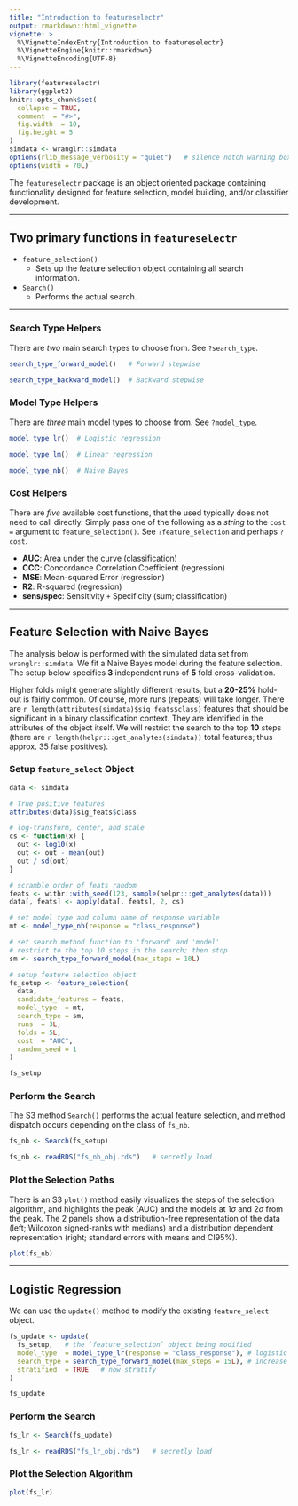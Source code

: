 ```yaml
---
title: "Introduction to featureselectr"
output: rmarkdown::html_vignette
vignette: >
  %\VignetteIndexEntry{Introduction to featureselectr}
  %\VignetteEngine{knitr::rmarkdown}
  %\VignetteEncoding{UTF-8}
---
```


```r
library(featureselectr)
library(ggplot2)
knitr::opts_chunk$set(
  collapse = TRUE,
  comment  = "#>",
  fig.width  = 10,
  fig.height = 5
)
simdata <- wranglr::simdata
options(rlib_message_verbosity = "quiet")   # silence notch warning boxplots
options(width = 70L)
```


The `featureselectr` package is an object oriented package containing
functionality designed for feature selection, model building,
and/or classifier development.


--------------


## Two primary functions in `featureselectr`

* `feature_selection()`
  + Sets up the feature selection object containing all
    search information.
* `Search()`
  + Performs the actual search.


----------------------


### Search Type Helpers

There are *two* main search types to choose from. See `?search_type`.

```r
search_type_forward_model()   # Forward stepwise

search_type_backward_model()  # Backward stepwise
```

### Model Type Helpers

There are *three* main model types to choose from. See `?model_type`.

```r
model_type_lr()  # Logistic regression

model_type_lm()  # Linear regression

model_type_nb()  # Naive Bayes
```

### Cost Helpers

There are *five* available cost functions, that the used typically does not
need to call directly. Simply pass one of the following as a *string* to
the `cost =` argument to `feature_selection()`.
See `?feature_selection` and perhaps `?cost`.

* **AUC**: Area under the curve (classification)
* **CCC**: Concordance Correlation Coefficient (regression)
* **MSE**: Mean-squared Error (regression)
* **R2**: R-squared (regression)
* **sens/spec**: Sensitivity `+` Specificity (sum; classification)



-----------------


## Feature Selection with Naive Bayes

The analysis below is performed with the simulated data set from
`wranglr::simdata`. We fit a Naive Bayes model during the
feature selection. The setup below specifies **3** independent runs
of **5** fold cross-validation.

Higher folds might generate slightly different results, but a **20-25%**
hold-out is fairly common. Of course, more runs (repeats) will take longer.
There are `r length(attributes(simdata)$sig_feats$class)` features that should
be significant in a binary classification context. They are identified in
the attributes of the object itself. We will restrict the search to the
top **10** steps (there are
`r length(helpr:::get_analytes(simdata))`
total features; thus approx. 35 false positives).


### Setup `feature_select` Object

```r
data <- simdata

# True positive features
attributes(data)$sig_feats$class

# log-transform, center, and scale
cs <- function(x) {
  out <- log10(x)
  out <- out - mean(out)
  out / sd(out)
}

# scramble order of feats random
feats <- withr::with_seed(123, sample(helpr:::get_analytes(data)))
data[, feats] <- apply(data[, feats], 2, cs)

# set model type and column name of response variable
mt <- model_type_nb(response = "class_response")

# set search method function to 'forward' and 'model'
# restrict to the top 10 steps in the search; then stop
sm <- search_type_forward_model(max_steps = 10L)

# setup feature selection object
fs_setup <- feature_selection(
  data,
  candidate_features = feats,
  model_type  = mt,
  search_type = sm,
  runs  = 3L,
  folds = 5L,
  cost  = "AUC",
  random_seed = 1
)

fs_setup
```


### Perform the Search

The S3 method `Search()` performs the actual feature selection,
and method dispatch occurs depending on the class of `fs_nb`.

```r
fs_nb <- Search(fs_setup)
```

```r
fs_nb <- readRDS("fs_nb_obj.rds")   # secretly load
```


### Plot the Selection Paths

There is an S3 `plot()` method easily visualizes the steps of
the selection algorithm, and highlights the peak (AUC) and the
models at $1\sigma$ and $2\sigma$ from the peak.
The 2 panels show a distribution-free representation of the data
(left; Wilcoxon signed-ranks with medians) and a distribution dependent
representation (right; standard errors with means and CI95%).

```r
plot(fs_nb)
```


---------------


## Logistic Regression

We can use the `update()` method to modify the existing
`feature_select` object.

```r
fs_update <- update(
  fs_setup,   # the `feature_selection` object being modified
  model_type  = model_type_lr(response = "class_response"), # logistic reg
  search_type = search_type_forward_model(max_steps = 15L), # increase max steps
  stratified  = TRUE   # now stratify
)

fs_update
```

### Perform the Search

```r
fs_lr <- Search(fs_update)
```

```r
fs_lr <- readRDS("fs_lr_obj.rds")   # secretly load
```

### Plot the Selection Algorithm

```r
plot(fs_lr)
```

